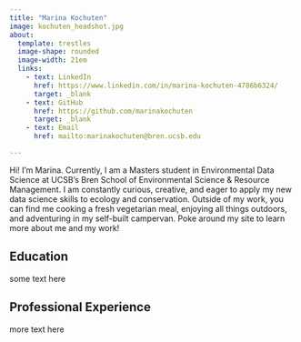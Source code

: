 ```yaml
---
title: "Marina Kochuten"
image: kochuten_headshot.jpg
about:
  template: trestles
  image-shape: rounded
  image-width: 21em
  links:
    - text: LinkedIn
      href: https://www.linkedin.com/in/marina-kochuten-4786b6324/
      target: _blank
    - text: GitHub
      href: https://github.com/marinakochuten
      target: _blank
    - text: Email
      href: mailto:marinakochuten@bren.ucsb.edu

---
```


Hi! I’m Marina. Currently, I am a Masters student in Environmental Data Science at UCSB’s Bren School of Environmental Science & Resource Management. I am constantly curious, creative, and eager to apply my new data science skills to ecology and conservation. Outside of my work, you can find me cooking a fresh vegetarian meal, enjoying all things outdoors, and adventuring in my self-built campervan. Poke around my site to learn more about me and my work! 

## Education

some text here

## Professional Experience

more text here